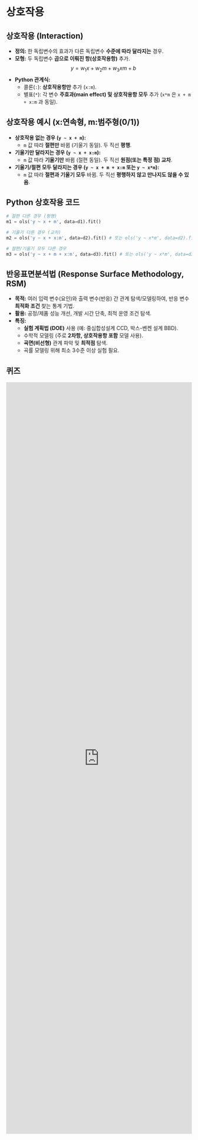 # 상호작용
## 상호작용 (Interaction)

*   **정의:** 한 독립변수의 효과가 다른 독립변수 **수준에 따라 달라지는** 경우.
*   **모형:** 두 독립변수 **곱으로 이뤄진 항(상호작용항)** 추가.
    $$ y = w_1 x + w_2 m + w_3 xm + b $$
*   **Python 관계식:**
    *   콜론(`:`): **상호작용항만** 추가 (`x:m`).
    *   별표(`*`): 각 변수 **주효과(main effect) 및 상호작용항 모두** 추가 (`x*m` 은 `x + m + x:m` 과 동일).

## 상호작용 예시 (x:연속형, m:범주형(0/1))

*   **상호작용 없는 경우 (`y ~ x + m`):**
    *   `m` 값 따라 **절편만** 바뀜 (기울기 동일). 두 직선 **평행**.
*   **기울기만 달라지는 경우 (`y ~ x + x:m`):**
    *   `m` 값 따라 **기울기만** 바뀜 (절편 동일). 두 직선 **원점(또는 특정 점) 교차**.
*   **기울기/절편 모두 달라지는 경우 (`y ~ x + m + x:m` 또는 `y ~ x*m`):**
    *   `m` 값 따라 **절편과 기울기 모두** 바뀜. 두 직선 **평행하지 않고 만나지도 않을 수 있음**.

## Python 상호작용 코드

```python
# 절편 다른 경우 (평행)
m1 = ols('y ~ x + m', data=d1).fit()

# 기울기 다른 경우 (교차)
m2 = ols('y ~ x + x:m', data=d2).fit() # 또는 ols('y ~ x*m', data=d2).fit() 사용 가능

# 절편/기울기 모두 다른 경우
m3 = ols('y ~ x + m + x:m', data=d3).fit() # 또는 ols('y ~ x*m', data=d3).fit() 사용 가능
```

## 반응표면분석법 (Response Surface Methodology, RSM)

*   **목적:** 여러 입력 변수(요인)와 출력 변수(반응) 간 관계 탐색/모델링하여, 반응 변수 **최적화 조건** 찾는 통계 기법.
*   **활용:** 공정/제품 성능 개선, 개발 시간 단축, 최적 운영 조건 탐색.
*   **특징:**
    *   **실험 계획법 (DOE)** 사용 (예: 중심합성설계 CCD, 박스-벤켄 설계 BBD).
    *   수학적 모델링 (주로 **2차항, 상호작용항 포함** 모델 사용).
    *   **곡면(비선형)** 관계 파악 및 **최적점** 탐색.
    *   곡률 모델링 위해 최소 3수준 이상 실험 필요.


## 퀴즈

<iframe src="https://tally.so/embed/mOERBk?alignLeft=1&hideTitle=1&transparentBackground=1&dynamicHeight=1" loading="lazy" width="100%" height="2033" frameborder="0" marginheight="0" marginwidth="0" title="[통계] 상호작용"></iframe>
